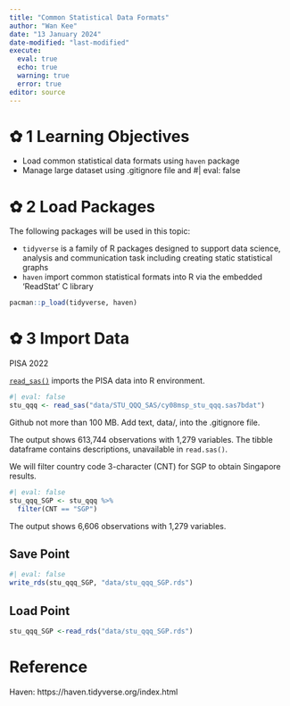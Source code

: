 ```yaml
---
title: "Common Statistical Data Formats"
author: "Wan Kee"
date: "13 January 2024"
date-modified: "last-modified"
execute: 
  eval: true
  echo: true
  warning: true
  error: true
editor: source
---
```


# ✿ 1  Learning Objectives

-   Load common statistical data formats using `haven` package
-   Manage large dataset using .gitignore file and #| eval: false

# ✿ 2  Load Packages

The following packages will be used in this topic:

-   `tidyverse` is a family of R packages designed to support data science, analysis and communication task including creating static statistical graphs
-   `haven` import common statistical formats into R via the embedded 'ReadStat' C library

```r
pacman::p_load(tidyverse, haven)
```

# ✿ 3  Import Data

PISA 2022 

[`read_sas()`](https://haven.tidyverse.org/reference/read_sas.html) imports the PISA data into R environment.

```r
#| eval: false
stu_qqq <- read_sas("data/STU_QQQ_SAS/cy08msp_stu_qqq.sas7bdat")
```

::: callout-note
Github not more than 100 MB. Add text, data/, into the .gitignore file.
:::

The output shows 613,744 observations with 1,279 variables. The tibble dataframe contains descriptions, unavailable in `read.sas()`.

We will filter country code 3-character (CNT) for SGP to obtain Singapore results.

```r
#| eval: false
stu_qqq_SGP <- stu_qqq %>% 
  filter(CNT == "SGP")
```

The output shows 6,606 observations with 1,279 variables.

::: {.callout-caution collapse="true"}
## Save Point

```r
#| eval: false
write_rds(stu_qqq_SGP, "data/stu_qqq_SGP.rds")
```
:::

::: {.callout-caution collapse="true"}
## Load Point

```r
stu_qqq_SGP <-read_rds("data/stu_qqq_SGP.rds")
```
:::


# Reference

Haven: https://haven.tidyverse.org/index.html